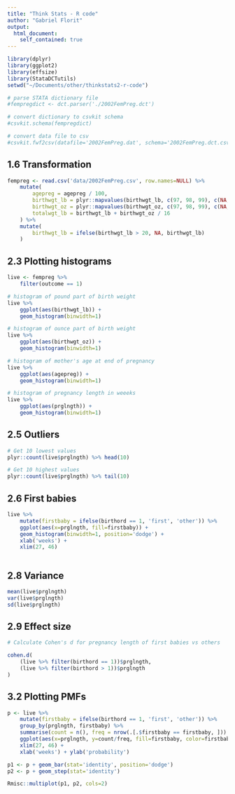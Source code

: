 ```yaml
---
title: "Think Stats - R code"
author: "Gabriel Florit"
output:
  html_document:
    self_contained: true
---
```


```r
library(dplyr)
library(ggplot2)
library(effsize)
library(StataDCTutils)
setwd("~/Documents/other/thinkstats2-r-code")
```

```r
# parse STATA dictionary file
#fempregdict <- dct.parser('./2002FemPreg.dct')

# convert dictionary to csvkit schema
#csvkit.schema(fempregdict)

# convert data file to csv
#csvkit.fwf2csv(datafile='2002FemPreg.dat', schema='2002FemPreg.dct.csv', output='2002FemPreg.csv')

```

## 1.6 Transformation
```r

fempreg <- read.csv('data/2002FemPreg.csv', row.names=NULL) %>%
	mutate(
		agepreg = agepreg / 100,
		birthwgt_lb = plyr::mapvalues(birthwgt_lb, c(97, 98, 99), c(NA, NA, NA)),
		birthwgt_oz = plyr::mapvalues(birthwgt_oz, c(97, 98, 99), c(NA, NA, NA)),
		totalwgt_lb = birthwgt_lb + birthwgt_oz / 16
	) %>%
	mutate(
		birthwgt_lb = ifelse(birthwgt_lb > 20, NA, birthwgt_lb)
	)

```

## 2.3 Plotting histograms
```r

live <- fempreg %>%
	filter(outcome == 1)

# histogram of pound part of birth weight
live %>%
	ggplot(aes(birthwgt_lb)) +
	geom_histogram(binwidth=1)

# histogram of ounce part of birth weight
live %>%
	ggplot(aes(birthwgt_oz)) +
	geom_histogram(binwidth=1)

# histogram of mother's age at end of pregnancy
live %>%
	ggplot(aes(agepreg)) +
	geom_histogram(binwidth=1)

# histogram of pregnancy length in weeeks
live %>%
	ggplot(aes(prglngth)) +
	geom_histogram(binwidth=1)

```

## 2.5 Outliers
```r

# Get 10 lowest values
plyr::count(live$prglngth) %>% head(10)

# Get 10 highest values
plyr::count(live$prglngth) %>% tail(10)

```

## 2.6 First babies
```r

live %>%
	mutate(firstbaby = ifelse(birthord == 1, 'first', 'other')) %>%
	ggplot(aes(x=prglngth, fill=firstbaby)) +
	geom_histogram(binwidth=1, position='dodge') +
	xlab('weeks') +
	xlim(27, 46)
	
```

## 2.8 Variance
```r

mean(live$prglngth)
var(live$prglngth)
sd(live$prglngth)

```

## 2.9 Effect size
```r

# Calculate Cohen's d for pregnancy length of first babies vs others

cohen.d(
	(live %>% filter(birthord == 1))$prglngth,
	(live %>% filter(birthord > 1))$prglngth
)

```

## 3.2 Plotting PMFs
```r

p <- live %>%
	mutate(firstbaby = ifelse(birthord == 1, 'first', 'other')) %>%
	group_by(prglngth, firstbaby) %>%
	summarise(count = n(), freq = nrow(.[.$firstbaby == firstbaby, ])) %>%
	ggplot(aes(x=prglngth, y=count/freq, fill=firstbaby, color=firstbaby)) +
	xlim(27, 46) +
	xlab('weeks') + ylab('probability')

p1 <- p + geom_bar(stat='identity', position='dodge')
p2 <- p + geom_step(stat='identity')

Rmisc::multiplot(p1, p2, cols=2)
	
```

































